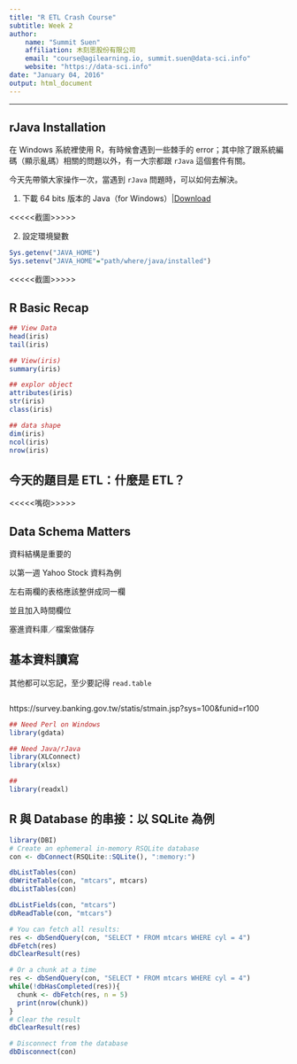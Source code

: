 ```yaml
---
title: "R ETL Crash Course"
subtitle: Week 2
author:
    name: "Summit Suen"
    affiliation: 木刻思股份有限公司
    email: "course@agilearning.io, summit.suen@data-sci.info"
    website: "https://data-sci.info"
date: "January 04, 2016"
output: html_document
---
```


---

## rJava Installation

在 Windows 系統裡使用 R，有時候會遇到一些棘手的 error；其中除了跟系統編碼（顯示亂碼）相關的問題以外，有一大宗都跟 `rJava` 這個套件有關。

今天先帶領大家操作一次，當遇到 `rJava` 問題時，可以如何去解決。

1. 下載 64 bits 版本的 Java（for Windows）|[Download](http://javadl.sun.com/webapps/download/AutoDL?BundleId=113219)

<<<<<截圖>>>>>

2. 設定環境變數

```r
Sys.getenv("JAVA_HOME")
Sys.setenv("JAVA_HOME"="path/where/java/installed")
```

<<<<<截圖>>>>>

## R Basic Recap

```r
## View Data
head(iris)
tail(iris)

## View(iris)
summary(iris)

## explor object
attributes(iris)
str(iris)
class(iris)

## data shape
dim(iris)
ncol(iris)
nrow(iris)
```

## 今天的題目是 ETL：什麼是 ETL？

<<<<<嘴砲>>>>>

## Data Schema Matters

資料結構是重要的

以第一週 Yahoo Stock 資料為例

左右兩欄的表格應該整併成同一欄

並且加入時間欄位

塞進資料庫／檔案做儲存

## 基本資料讀寫

其他都可以忘記，至少要記得 `read.table`

```r

```

https://survey.banking.gov.tw/statis/stmain.jsp?sys=100&funid=r100

```r
## Need Perl on Windows
library(gdata)

## Need Java/rJava
library(XLConnect)
library(xlsx)

##
library(readxl)
```



## R 與 Database 的串接：以 SQLite 為例



```r
library(DBI)
# Create an ephemeral in-memory RSQLite database
con <- dbConnect(RSQLite::SQLite(), ":memory:")

dbListTables(con)
dbWriteTable(con, "mtcars", mtcars)
dbListTables(con)

dbListFields(con, "mtcars")
dbReadTable(con, "mtcars")

# You can fetch all results:
res <- dbSendQuery(con, "SELECT * FROM mtcars WHERE cyl = 4")
dbFetch(res)
dbClearResult(res)

# Or a chunk at a time
res <- dbSendQuery(con, "SELECT * FROM mtcars WHERE cyl = 4")
while(!dbHasCompleted(res)){
  chunk <- dbFetch(res, n = 5)
  print(nrow(chunk))
}
# Clear the result
dbClearResult(res)

# Disconnect from the database
dbDisconnect(con)
```